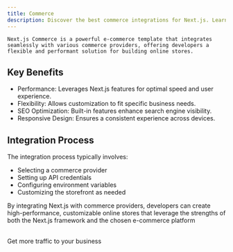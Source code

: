```yaml
---
title: Commerce
description: Discover the best commerce integrations for Next.js. Learn how to seamlessly connect and optimize your Next.js applications with top commerce services like Shopify, Stripe, BigCommerce, and more.
---
```




<ExpandableCard className="md:px-6 border-dashed h-full">
<CardHeading h2="Next.js Commerce" />

    Next.js Commerce is a powerful e-commerce template that integrates seamlessly with various commerce providers, offering developers a flexible and performant solution for building online stores. 

## Key Benefits
- Performance: Leverages Next.js features for optimal speed and user experience.
- Flexibility: Allows customization to fit specific business needs.
- SEO Optimization: Built-in features enhance search engine visibility.
- Responsive Design: Ensures a consistent experience across devices.

## Integration Process
The integration process typically involves:
- Selecting a commerce provider
- Setting up API credentials
- Configuring environment variables
- Customizing the storefront as needed

By integrating Next.js with commerce providers, developers can create high-performance, customizable online stores that leverage the strengths of both the Next.js framework and the chosen e-commerce platform

</ExpandableCard>

<br />

<IntegrationSection categoryId={categories.commerce.id} />

<Promote>
    Get more traffic to your business
</Promote>